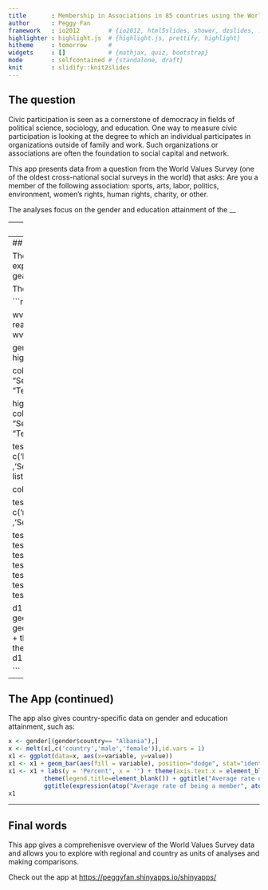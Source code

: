 ```yaml
---
title       : Membership in Associations in 85 countries using the World Values Survey, 1981-2007
author      : Peggy Fan
framework   : io2012        # {io2012, html5slides, shower, dzslides, ...}
highlighter : highlight.js  # {highlight.js, prettify, highlight}
hitheme     : tomorrow      # 
widgets     : []            # {mathjax, quiz, bootstrap}
mode        : selfcontained # {standalone, draft}
knit        : slidify::knit2slides
---
```


## The question

Civic participation is seen as a cornerstone of democracy in fields of political science, sociology, and education. One way to measure civic participation is looking at the degree to which an individual participates in organizations outside of family and work. Such organizations or associations are often the foundation to social capital and network. 

This app presents data from a question from the World Values Survey (one of the oldest cross-national social surveys in the world) that asks: Are you a member of the following association: sports, arts, labor, politics, environment, women's rights, human rights, charity, or other.

The analyses focus on the gender and education attainment of the __

---
## The data

The raw data from World Values Survey was cleaned and the variables of interest, gender and educational attainment, were extracted along with some country-level information. The data is further aggregated to the country level for this exercise. However, with a dataset like this:

```r
wvs_c <- read.csv("/Users/peggyfan/Downloads/R_data/Developing_data_products/wvs_c")
wvs_c <- wvs_c[, -1]
wvs_c <- wvs_c[1:2, ]
wvs_c 
````

It is difficult to observe the trends in terms of regions, gender, and education.

---
## The App

The app gives graphical and tabular representations of the data to faciliate data exploration.
It provides the descriptive analyses of associational membership on geagraphy, gender, and education attainment. 

The app gives regional averages by categories, such as this:

```r
library(rworldmap)
library(plyr)
library(reshape)
library(ggplot2)

wvs_c <- read.csv("/Users/peggyfan/Downloads/R_data/Developing_data_products/wvs_c")
wvs_c <- wvs_c[, -1]

gender <- wvs_c[,c(2, 4:6)]
highested <- wvs_c[,c(2, 4, 12:17)]
highested_data <- highested[complete.cases(highested),]

colnames(highested_data) <- c("region", "country", "Primary", "Secondary.incomplete", "Secondary.vocational","Secondary.preparatory", "Tertiary.incomplete", "Tertiary")

highested_data <- highested[complete.cases(highested),]
colnames(highested_data) <- c("region", "country", "Primary", "Secondary.incomplete", "Secondary.vocational",
                         "Secondary.preparatory", "Tertiary.incomplete", "Tertiary")

test3<- aggregate(highested_data[, c('Primary','Secondary.incomplete','Secondary.vocational'
                                     ,'Secondary.preparatory','Tertiary.incomplete','Tertiary')],  
                  by = list(as.character(highested_data$region)), function(x) c(mean=mean(x)))

colnames(test3)[1] <- "region"

test3 <- melt(test3[, c('region','Primary','Secondary.incomplete','Secondary.vocational'
                        ,'Secondary.preparatory','Tertiary.incomplete','Tertiary')], id.vars = 1)

test3$region[test3$region=="region1"] <- "North America & Western Europe" 
test3$region[test3$region=="region2"] <- "Central Europe"
test3$region[test3$region=="region3"] <- "Asia" 
test3$region[test3$region=="region4"] <- "Latin American & Caribbean"
test3$region[test3$region=="region5"] <- "Sub-Saharan Africa" 
test3$region[test3$region=="region6"] <- "Middle East & North Africa" 
test3$region[test3$region=="region7"] <- "Oceania" 

d1 <- ggplot(data=test3, aes(x=variable, y=value)) 
d1 <- d1 + geom_line(aes(group=region, color=region)) 
d1 <- d1 + geom_point(aes(color=region, shape=region)) 
d1 <- d1 + labs(y = 'Percent', x = '') + theme(axis.text.x = element_blank()) + ylim(0, 1) +
          theme(legend.title=element_blank()) + ggtitle("Average rate of being a member")
d1

```

--- 
## The App (continued)
The app also gives country-specific data on gender and education attainment, such as:

```r
x <- gender[(gender$country== "Albania"),]
x <- melt(x[,c('country','male','female')],id.vars = 1)
x1 <- ggplot(data=x, aes(x=variable, y=value)) 
x1 <- x1 + geom_bar(aes(fill = variable), position="dodge", stat="identity")  
x1 <- x1 + labs(y = 'Percent', x = '') + theme(axis.text.x = element_blank()) + ylim(0, 1) +
          theme(legend.title=element_blank()) + ggtitle("Average rate of being a member") + 
          ggtitle(expression(atop("Average rate of being a member", atop("Albania"), "")))
x1

```

---

## Final words

This app gives a comprehenisve overview of the World Values Survey data and allows you to explore
with regional and country as units of analyses and making comparisons.

Check out the app at <https://peggyfan.shinyapps.io/shinyapps/>

